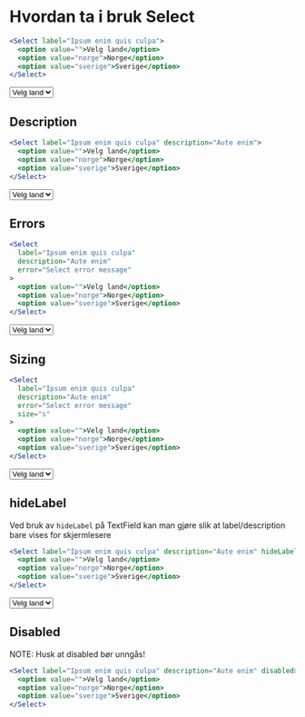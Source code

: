 
<Meta title="ds-react/form/select/intro" />

# Hvordan ta i bruk Select

```jsx
<Select label="Ipsum enim quis culpa">
  <option value="">Velg land</option>
  <option value="norge">Norge</option>
  <option value="sverige">Sverige</option>
</Select>
```

<Canvas>
  <Select label="Ipsum enim quis culpa">
    <option value="">Velg land</option>
    <option value="norge">Norge</option>
    <option value="sverige">Sverige</option>
  </Select>
</Canvas>

## Description

```jsx
<Select label="Ipsum enim quis culpa" description="Aute enim">
  <option value="">Velg land</option>
  <option value="norge">Norge</option>
  <option value="sverige">Sverige</option>
</Select>
```

<Canvas>
  <Select label="Ipsum enim quis culpa" description="Aute enim">
    <option value="">Velg land</option>
    <option value="norge">Norge</option>
    <option value="sverige">Sverige</option>
  </Select>
</Canvas>

## Errors

```jsx
<Select
  label="Ipsum enim quis culpa"
  description="Aute enim"
  error="Select error message"
>
  <option value="">Velg land</option>
  <option value="norge">Norge</option>
  <option value="sverige">Sverige</option>
</Select>
```

<Canvas>
  <Select
    label="Ipsum enim quis culpa"
    description="Aute enim"
    error="Select error message"
  >
    <option value="">Velg land</option>
    <option value="norge">Norge</option>
    <option value="sverige">Sverige</option>
  </Select>
</Canvas>

## Sizing

```jsx
<Select
  label="Ipsum enim quis culpa"
  description="Aute enim"
  error="Select error message"
  size="s"
>
  <option value="">Velg land</option>
  <option value="norge">Norge</option>
  <option value="sverige">Sverige</option>
</Select>
```

<Canvas>
  <Select
    label="Ipsum enim quis culpa"
    description="Aute enim"
    error="Select error message"
    size="s"
  >
    <option value="">Velg land</option>
    <option value="norge">Norge</option>
    <option value="sverige">Sverige</option>
  </Select>
</Canvas>

## hideLabel

Ved bruk av `hideLabel` på TextField kan man gjøre slik at label/description bare vises for skjermlesere

```jsx
<Select label="Ipsum enim quis culpa" description="Aute enim" hideLabel>
  <option value="">Velg land</option>
  <option value="norge">Norge</option>
  <option value="sverige">Sverige</option>
</Select>
```

<Canvas>
  <Select label="Ipsum enim quis culpa" description="Aute enim" hideLabel>
    <option value="">Velg land</option>
    <option value="norge">Norge</option>
    <option value="sverige">Sverige</option>
  </Select>
</Canvas>

## Disabled

NOTE: Husk at disabled bør unngås!

```jsx
<Select label="Ipsum enim quis culpa" description="Aute enim" disabled>
  <option value="">Velg land</option>
  <option value="norge">Norge</option>
  <option value="sverige">Sverige</option>
</Select>
```

<Canvas>
  <Select label="Ipsum enim quis culpa" description="Aute enim" disabled>
    <option value="">Velg land</option>
    <option value="norge">Norge</option>
    <option value="sverige">Sverige</option>
  </Select>
</Canvas>
